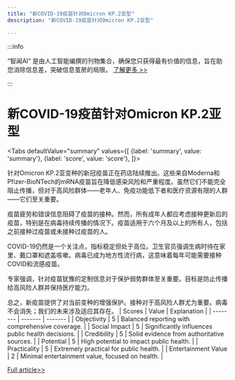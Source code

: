 ```yaml
---
title: "新COVID-19疫苗针对Omicron KP.2亚型"
description: "新COVID-19疫苗针对Omicron KP.2亚型"

---
```



:::info

“智闻AI“ 是由人工智能编撰的刊物集合，确保您只获得最有价值的信息，旨在助您消除信息差，突破信息茧房的局限。  [了解更多 >>](/)

:::

# 新COVID-19疫苗针对Omicron KP.2亚型


<Tabs
	defaultValue="summary"
	values={[
	{label: 'summary', value: 'summary'},
	{label: 'score', value: 'score'},
]}>
<TabItem value="summary">


针对Omicron KP.2亚变种的新冠疫苗正在药店陆续推出。这些来自Moderna和Pfizer-BioNTech的mRNA疫苗旨在降低感染风险和严重程度。虽然它们不能完全阻止传播，但对于高风险群体——老年人、免疫功能低下者和医疗资源有限的人群——它们至关重要。

疫苗疲劳和错误信息阻碍了疫苗的接种。然而，所有成年人都应考虑接种更新后的疫苗，特别是在病毒持续传播的情况下。疫苗适用于六个月及以上的所有人，包括之前接种过疫苗或未接种过疫苗的人。

COVID-19仍然是一个关注点，指标稳定但处于高位。卫生官员强调生病时待在家里、戴口罩和遮盖咳嗽。病毒已成为地方性流行病，这意味着每年可能需要接种COVID和流感疫苗。

专家强调，针对疫苗犹豫的定制信息对于保护弱势群体至关重要。目标是防止传播给高风险人群并保持医疗能力。

总之，新疫苗提供了对当前变种的增强保护。接种对于高风险人群尤为重要。病毒不会消失；我们的未来涉及适应其存在。
</TabItem>
<TabItem value="score">
	| Scores     | Value   | Explanation |
	| -------- | ------- | ------- |
	| Objectivity  | 5    | Balanced reporting with comprehensive coverage.    |
	| Social Impact | 5     | Significantly influences public health decisions.    |
	| Credibility    | 5    | Solid evidence from authoritative sources.    |
	| Potential    | 5    | High potential to impact public health.    |
	| Practicality    | 5    | Extremely practical for public health.    |
	| Entertainment Value    | 2    | Minimal entertainment value, focused on health.    |
</TabItem>
</Tabs>

[Full article>>](https://ici.radio-canada.ca/rci/en/news/2109809/updated-covid-19-vaccines-roll-out-at-pharmacies)
